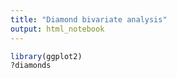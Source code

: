 ```yaml
---
title: "Diamond bivariate analysis"
output: html_notebook
---
```

 

```r
library(ggplot2)
?diamonds
```

```r

```

